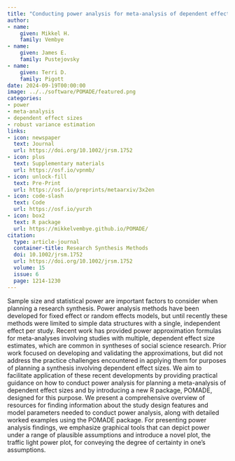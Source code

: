 ```yaml
---
title: "Conducting power analysis for meta-analysis of dependent effect sizes: Common guidelines and an introduction to the POMADE R package"
author:
- name:
    given: Mikkel H.
    family: Vembye
- name:
    given: James E.
    family: Pustejovsky
- name:
    given: Terri D.
    family: Pigott
date: 2024-09-19T00:00:00
image: ../../software/POMADE/featured.png
categories:
- power
- meta-analysis
- dependent effect sizes
- robust variance estimation
links:
- icon: newspaper
  text: Journal
  url: https://doi.org/10.1002/jrsm.1752
- icon: plus
  text: Supplementary materials
  url: https://osf.io/vpnmb/
- icon: unlock-fill
  text: Pre-Print
  url: https://osf.io/preprints/metaarxiv/3x2en
- icon: code-slash
  text: Code
  url: https://osf.io/yurzh
- icon: box2
  text: R package
  url: https://mikkelvembye.github.io/POMADE/
citation: 
  type: article-journal
  container-title: Research Synthesis Methods
  doi: 10.1002/jrsm.1752
  url: https://doi.org/10.1002/jrsm.1752
  volume: 15
  issue: 6
  page: 1214-1230
---
```


Sample size and statistical power are important factors to consider when planning a research synthesis. Power analysis methods have been developed for fixed effect or random effects models, but until recently these methods were limited to simple data structures with a single, independent effect per study. Recent work has provided power approximation formulas for meta-analyses involving studies with multiple, dependent effect size estimates, which are common in syntheses of social science research. Prior work focused on developing and validating the approximations, but did not address the practice challenges encountered in applying them for purposes of planning a synthesis involving dependent effect sizes. We aim to facilitate application of these recent developments by providing practical guidance on how to conduct power analysis for planning a meta-analysis of dependent effect sizes and by introducing a new R package, POMADE, designed for this purpose. We present a comprehensive overview of resources for finding information about the study design features and model parameters needed to conduct power analysis, along with detailed worked examples using the POMADE package. For presenting power analysis findings, we emphasize graphical tools that can depict power under a range of plausible assumptions and introduce a novel plot, the traffic light power plot, for conveying the degree of certainty in one’s assumptions.
